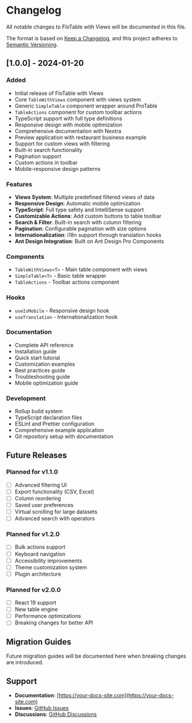 # Changelog

All notable changes to FloTable with Views will be documented in this file.

The format is based on [Keep a Changelog](https://keepachangelog.com/en/1.0.0/),
and this project adheres to [Semantic Versioning](https://semver.org/spec/v2.0.0.html).

## [1.0.0] - 2024-01-20

### Added
- Initial release of FloTable with Views
- Core `TableWithViews` component with views system
- Generic `SimpleTable` component wrapper around ProTable
- `TableActions` component for custom toolbar actions
- TypeScript support with full type definitions
- Responsive design with mobile optimization
- Comprehensive documentation with Nextra
- Preview application with restaurant business example
- Support for custom views with filtering
- Built-in search functionality
- Pagination support
- Custom actions in toolbar
- Mobile-responsive design patterns

### Features
- **Views System**: Multiple predefined filtered views of data
- **Responsive Design**: Automatic mobile optimization
- **TypeScript**: Full type safety and IntelliSense support
- **Customizable Actions**: Add custom buttons to table toolbar
- **Search & Filter**: Built-in search with column filtering
- **Pagination**: Configurable pagination with size options
- **Internationalization**: i18n support through translation hooks
- **Ant Design Integration**: Built on Ant Design Pro Components

### Components
- `TableWithViews<T>` - Main table component with views
- `SimpleTable<T>` - Basic table wrapper
- `TableActions` - Toolbar actions component

### Hooks
- `useIsMobile` - Responsive design hook
- `useTranslation` - Internationalization hook

### Documentation
- Complete API reference
- Installation guide
- Quick start tutorial
- Customization examples
- Best practices guide
- Troubleshooting guide
- Mobile optimization guide

### Development
- Rollup build system
- TypeScript declaration files
- ESLint and Prettier configuration
- Comprehensive example application
- Git repository setup with documentation

## Future Releases

### Planned for v1.1.0
- [ ] Advanced filtering UI
- [ ] Export functionality (CSV, Excel)
- [ ] Column reordering
- [ ] Saved user preferences
- [ ] Virtual scrolling for large datasets
- [ ] Advanced search with operators

### Planned for v1.2.0
- [ ] Bulk actions support
- [ ] Keyboard navigation
- [ ] Accessibility improvements
- [ ] Theme customization system
- [ ] Plugin architecture

### Planned for v2.0.0
- [ ] React 19 support
- [ ] New table engine
- [ ] Performance optimizations
- [ ] Breaking changes for better API

## Migration Guides

Future migration guides will be documented here when breaking changes are introduced.

## Support

- **Documentation**: [https://your-docs-site.com](https://your-docs-site.com)
- **Issues**: [GitHub Issues](https://github.com/your-org/flo-table-with-views/issues)
- **Discussions**: [GitHub Discussions](https://github.com/your-org/flo-table-with-views/discussions)